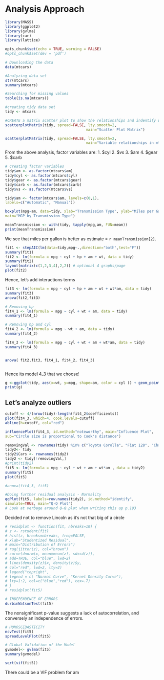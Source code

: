Analysis Approach
========================================================
```r
library(MASS)
library(ggplot2)
library(gvlma)
library(car)
library(lattice)
```

```r
opts_chunk$set(echo = TRUE, warning = FALSE)
#opts_chunk$set(dev = 'pdf')
```

```r
# Downloading the data
data(mtcars)

#Analyzing data set
str(mtcars)
summary(mtcars)

#Searching for missing values
table(is.na(mtcars))

#creating tidy data set
tidy <- mtcars

#CREATE a matrix scatter plot to show the relationships and indentify which are factor variables
scatterplotMatrix(tidy, spread=FALSE, lty.smooth=2,
                                     main="Scatter Plot Matrix")
```

```r
scatterplotMatrix(tidy, spread=FALSE, lty.smooth=2,
                                     main="Variable relationships in mtcars")
```


From the above analysis, factor variables are:
1. $cyl
2. $vs
3. $am
4. $gear
5. $carb


```r
# creating factor variables
tidy$am <- as.factor(mtcars$am)
tidy$cyl <- as.factor(mtcars$cyl)
tidy$gear <- as.factor(mtcars$gear)
tidy$carb <- as.factor(mtcars$carb)
tidy$vs <- as.factor(mtcars$vs)

tidy$am <- factor(mtcars$am, levels=c(0,1),
labels=c("Automatic", "Manual"))
```



```r
boxplot(mpg~am, data=tidy, xlab="Transmission Type", ylab="Miles per Gallon (MPG)",
main="MGP by Transmission Type")
```


```r
meanTransmission <- with(tidy, tapply(mpg,am, FUN=mean))
print(meanTransmission)
```

We see that miles per gallon is better as estimate = `r meanTransmission[2]`.


```r
fit1 <- stepAIC(lm(data=tidy,mpg~.,direction="both",test="F"))
summary(fit1)
fit2 <- lm(formula = mpg ~ cyl + hp + am + wt, data = tidy)
summary(fit2)
layout(matrix(c(1,2,3,4),2,2)) # optional 4 graphs/page 
plot(fit2)
```

Hence, let's add interactions terms     


```r
fit3 <- lm(formula = mpg ~ cyl + hp + am + wt + wt*am, data = tidy)
summary(fit3)
anova(fit2,fit3)
```



```r
# Removing hp
fit4_1 <- lm(formula = mpg ~ cyl + wt + am, data = tidy)
summary(fit4_1)

# Removing hp and cyl
fit4_2 <- lm(formula = mpg ~ wt + am, data = tidy)
summary(fit4_2)

fit4_3 <- lm(formula = mpg ~ cyl + wt + am + wt*am, data = tidy)
summary(fit4_3)


anova( fit2,fit3, fit4_1, fit4_2, fit4_3)



```

Hence its model 4_3 that we choose!

```r

g <-ggplot(tidy, aes(x=wt, y=mpg, shape=am, color = cyl )) + geom_point()
print(g)

````
## Let's analyze outliers

```r
cutoff <- 4/(nrow(tidy)-length(fit4_2$coefficients))
plot(fit4_3, which=4, cook.levels=cutoff)
abline(h=cutoff, col="red")

```

```r
influencePlot(fit4_3, id.method="noteworthy", main="Influence Plot",
sub="Circle size is proportional to Cook's distance")
```


```r
removingVal <- rownames(tidy) %in% c("Toyota Corolla", "Fiat 128", "Chrysler Imperial", "Maserati Bora")
tidy2<- tidy
tidy2$Cars <- rownames(tidy2)
tidy2 <- tidy[!removingVal,]
#print(tidy2)
fit5 <- lm(formula = mpg ~ cyl + wt + am + wt*am , data = tidy2)
summary(fit5)
plot(fit5)

#anova(fit4_3, fit5) 
```

```r
#Doing further residual analysis - Normality
qqPlot(fit5, labels=row.names(tidy2), id.method="identify",
simulate=TRUE, main="Q-Q Plot")
# Look at verbage around Q-Q plot when writing this up p.193
```
Decided not to remove Lincoln as it's not that big of a circle

```r
# residplot <- function(fit, nbreaks=10) {
# z <- rstudent(fit)
# hist(z, breaks=nbreaks, freq=FALSE,
# xlab="Studentized Residual",
# main="Distribution of Errors")
# rug(jitter(z), col="brown")
# curve(dnorm(x, mean=mean(z), sd=sd(z)),
# add=TRUE, col="blue", lwd=2)
# lines(density(z)$x, density(z)$y,
# col="red", lwd=2, lty=2)
# legend("topright",
# legend = c( "Normal Curve", "Kernel Density Curve"),
# lty=1:2, col=c("blue","red"), cex=.7)
# }
# residplot(fit5)
```

```r
# INDEPENDENCE OF ERRORS
durbinWatsonTest(fit5)
```
The nonsignificant p-value suggests a lack of autocorrelation, and conversely an independence of errors.


```r
# HOMOSCEDASTICITY
ncvTest(fit5)
spreadLevelPlot(fit5)
```

```r
# Global Validation of the Model
gvmodel<- gvlma(fit5)
summary(gvmodel)
```

```r
sqrt(vif(fit5))
```

There could be a VIF problem for am